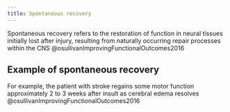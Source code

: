 ```yaml
---
title: Spontaneous recovery
---
```



Spontaneous recovery refers to the restoration of function in neural tissues initially lost after injury, resulting from naturally occurring repair processes within the CNS @osullivanImprovingFunctionalOutcomes2016

:::{.callout-note}
## Example of spontaneous recovery
For example, the patient with stroke regains some motor function approximately 2 to 3 weeks after insult as cerebral edema resolves @osullivanImprovingFunctionalOutcomes2016
:::

